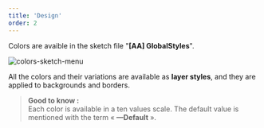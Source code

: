 ```yaml
---
title: 'Design'
order: 2
---
```


Colors are avaible in the sketch file "**[AA] GlobalStyles**".

![colors-sketch-menu](colors-sketch-menu.png)

All the colors and their variations are available as **layer styles**, and they are applied to backgrounds and borders.

> **Good to know :** <br />
> Each color is available in a ten values scale. The default value is mentioned with the term « **—Default** ».
